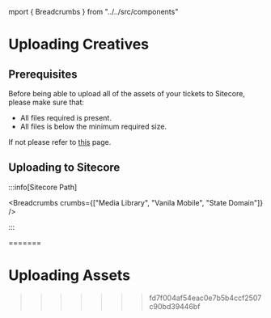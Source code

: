 mport  { Breadcrumbs } from "../../src/components"

# Uploading Creatives

## Prerequisites

Before being able to upload all of the assets of your tickets to Sitecore, please make sure that:

- All files required is present.
- All files is below the minimum required size.

If not please refer to [this](./assets-request) page.

## Uploading to Sitecore

:::info[Sitecore Path]

<Breadcrumbs crumbs={["Media Library", "Vanila Mobile", "State Domain"]} />

:::




=======
# Uploading Assets
>>>>>>> fd7f004af54eac0e7b5b4ccf2507c90bd39446bf
